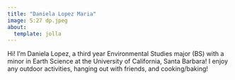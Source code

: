 ```yaml
---
title: "Daniela Lopez Maria"
image: 5:27 dp.jpeg
about: 
  template: jolla
---
```


Hi! I'm Daniela Lopez, a third year Environmental Studies major (BS) with a minor in Earth Science at the University of California, Santa Barbara! I enjoy any outdoor activities, hanging out with friends, and cooking/baking!
